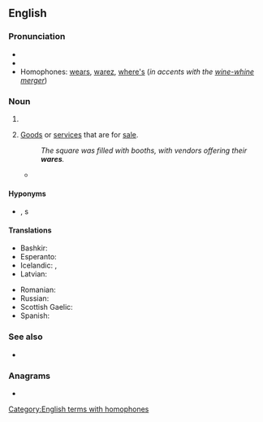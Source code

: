 ==English==

===Pronunciation===
* {{audio|en-us-wares.ogg|Audio (US)|lang=en}}
* {{rhymes|ɛə(r)z|lang=en}}
* Homophones: [[wears]], [[warez]], [[where's]] (''in accents with the [[wine-whine merger]]'')

===Noun===
{{head|en|noun plural form}}

# {{plural of|ware|lang=en}}
# {{lb|en|plural only}} [[goods|Goods]] or [[service]]s that are for [[sale]].
#: ''The square was filled with booths, with vendors offering their '''wares'''.''
#* {{quote-journal|journal=Dáil Éireann|date=October 26, 2011|title=Report of the Interdepartmental Working Committee on Mortgage Arrears|passage=I call on the Minister to ensure good regulation is applied to moneylenders and so-called independent money advisers, many of whom are former bankers peddling their '''wares'''}}

====Hyponyms====
* {{sense|goods for sale}} {{l|en|merchandise}}, {{l|en|product}}s

====Translations====
{{trans-top|goods for sale}}
* Bashkir: {{t|ba|тауар}}
* Esperanto: {{t|eo|komercaĵo}}
* Icelandic: {{t+|is|vara|alt=vörur|f-p}}, {{t+|is|varningur|m}}
* Latvian: {{t+|lv|prece|f}}
{{trans-mid}}
* Romanian: {{t|ro|marfe|f-p}}
* Russian: {{t+|ru|това́р}}
* Scottish Gaelic: {{t|gd|bathar|m}}
* Spanish: {{t+|es|mercancías|f-p}}
{{trans-bottom}}

===See also===
* {{l|en|warez}}

===Anagrams===
* {{anagrams|en|resaw|sawer|sware|swear|wears}}

[[Category:English terms with homophones]]